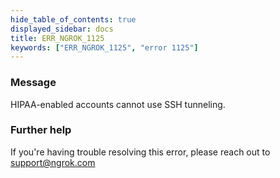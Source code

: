 ```yaml
---
hide_table_of_contents: true
displayed_sidebar: docs
title: ERR_NGROK_1125
keywords: ["ERR_NGROK_1125", "error 1125"]
---
```


### Message

HIPAA-enabled accounts cannot use SSH tunneling.

### Further help

If you're having trouble resolving this error, please reach out to [support@ngrok.com](mailto:support@ngrok.com?subject=Help%20with%20ERR_NGROK_1125)
